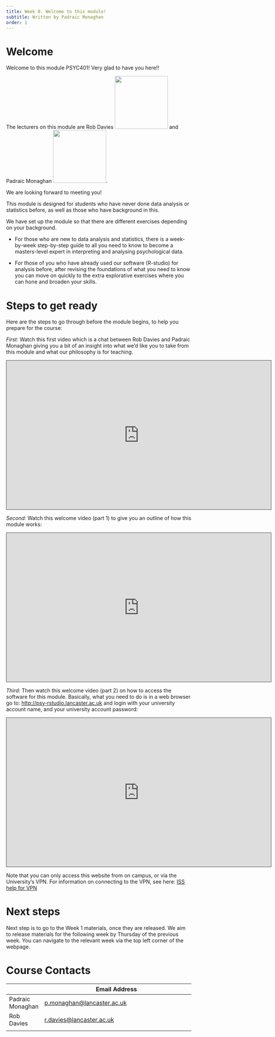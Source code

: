 ```yaml
---
title: Week 0. Welcome to this module!
subtitle: Written by Padraic Monaghan
order: 1
---
```


# Welcome

Welcome to this module PSYC401! Very glad to have you here!! 

The lecturers on this module are Rob Davies ![](https://www.lancaster.ac.uk/images/people/3324.jpg){width="1.5in"} and Padraic Monaghan ![](https://www.lancaster.ac.uk/images/people/1290.jpg){width="1.5in"}. 

We are looking forward to meeting you!


This module is designed for students who have never done data analysis or statistics before, as well as those who have background in this. 

We have set up the module so that there are different exercises depending on your background. 

* For those who are new to data analysis and statistics, there is a week-by-week step-by-step guide to all you need to know to become a masters-level expert in interpreting and analysing psychological data. 

* For those of you who have already used our software (R-studio) for analysis before, after revising the foundations of what you need to know you can move on quickly to the extra explorative exercises where you can hone and broaden your skills.

# Steps to get ready

Here are the steps to go through before the module begins, to help you prepare for the course:

*First:* Watch this first video which is a chat between Rob Davies and Padraic Monaghan giving you a bit of an insight into what we'd like you to take from this module and what our philosophy is for teaching.

```{=html}
<iframe src="https://lancaster.cloud.panopto.eu/Panopto/Pages/Embed.aspx?id=30972d92-8108-44db-b2c0-b1f5008f9566&autoplay=false&offerviewer=true&showtitle=true&showbrand=true&captions=false&interactivity=all" height="405" width="720" style="border: 1px solid #464646;" allowfullscreen allow="autoplay" aria-label="Panopto Embedded Video Player" aria-description="psyc411 2024 w0 p0" ></iframe>
```

*Second:* Watch this welcome video (part 1) to give you an outline of how this module works:

```{=html}
<iframe src="https://lancaster.cloud.panopto.eu/Panopto/Pages/Embed.aspx?id=35153553-493b-4ece-bd7d-b1f500a07cf6&autoplay=false&offerviewer=true&showtitle=true&showbrand=true&captions=false&interactivity=all" height="405" width="720" style="border: 1px solid #464646;" allowfullscreen allow="autoplay" aria-label="Panopto Embedded Video Player" aria-description="psyc411 2024 w0 p1" ></iframe>
```

*Third:* Then watch this welcome video (part 2) on how to access the software for this module. Basically, what you need to do is in a web browser go to: [http://psy-rstudio.lancaster.ac.uk](http://psy-rstudio.lancaster.ac.uk) and login with your university account name, and your university account password:

```{=html}
<iframe src="https://lancaster.cloud.panopto.eu/Panopto/Pages/Embed.aspx?id=c8b1818f-d436-42dc-b3e7-b090011a581d&autoplay=false&offerviewer=true&showtitle=true&showbrand=true&captions=false&interactivity=all" height="405" width="720" style="border: 1px solid #464646;" allowfullscreen allow="autoplay" aria-label="Panopto Embedded Video Player" aria-description="PSYC411 2024 w0 p2" ></iframe>
```

Note that you can only access this website from on campus, or via the University's VPN. For information on connecting to the VPN, see here: [ISS help for VPN](https://answers.lancaster.ac.uk/display/ISS/VPN+help)

# Next steps

Next step is to go to the Week 1 materials, once they are released. We aim to release materials for the following week by Thursday of the previous week. You can navigate to the relevant week via the top left corner of the webpage.

# Course Contacts

|             | Email Address                                                  |
|-------------|----------------------------------------------------------------|
| Padraic Monaghan | [p.monaghan\@lancaster.ac.uk](mailto:p.monaghan@lancaster.ac.uk) |
| Rob Davies  | [r.davies\@lancaster.ac.uk](mailto:r.davies@lancaster.ac.uk)     |
|             |                                                                |
